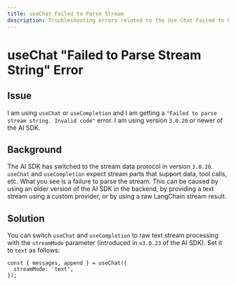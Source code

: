 ```yaml
---
title: useChat Failed to Parse Stream
description: Troubleshooting errors related to the Use Chat Failed to Parse Stream error.
---
```


# useChat "Failed to Parse Stream String" Error

## Issue

I am using `useChat` or `useCompletion` and I am getting a `"Failed to parse stream string. Invalid code"` error. I am using version `3.0.20` or newer of the AI SDK.

## Background

The AI SDK has switched to the stream data protocol in version `3.0.20`.
`useChat` and `useCompletion` expect stream parts that support data, tool calls, etc.
What you see is a failure to parse the stream.
This can be caused by using an older version of the AI SDK in the backend, by providing a text stream using a custom provider, or by using a raw LangChain stream result.

## Solution

You can switch `useChat` and `useCompletion` to raw text stream processing with the `streamMode` parameter (introduced in `v3.0.23` of the AI SDK).
Set it to `text` as follows:

```tsx
const { messages, append } = useChat({
  streamMode: 'text',
});
```
